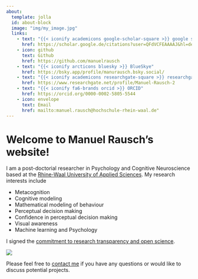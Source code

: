 ```yaml
---
about:
  template: jolla
  id: about-block
  image: "img/my_image.jpg"
  links:
    - text: "{{< iconify academicons google-scholar-square >}} google scholar"
      href: https://scholar.google.de/citations?user=QFdVCFEAAAAJ&hl=de
    - icon: github
      text: Github
      href: https://github.com/manuelrausch
    - text: "{{< iconify arcticons bluesky >}} BlueSkye"
      href: https://bsky.app/profile/manurausch.bsky.social/
    - text: "{{< iconify academicons researchgate-square >}} researchgate"
      href: https://www.researchgate.net/profile/Manuel-Rausch-2  
    - text: "{{< iconify fa6-brands orcid >}} ORCID"
      href: https://orcid.org/0000-0002-5805-5544 
    - icon: envelope
      text: Email
      href: mailto:manuel.rausch@hochschule-rhein-waal.de"  
---
```


::: {#about-block}
:::

# Welcome to Manuel Rausch's website!

I am a post-doctorial researcher in Psychology and Cognitive Neuroscience based at the [Rhine-Waal University of Applied Sciences](https://www.hochschule-rhein-waal.de/en). My research interests include

* Metacognition 
* Cognitive modeling
* Mathematical modeling of behaviour
* Perceptual decision making
* Confidence in perceptual decision making
* Visual awareness
* Machine learning and Psychology

I signed the [commitment to research transparency and open science](http://www.researchtransparency.org). 

![ ](img/rt_logo_very_wide.png)

Please feel free to [contact me](mailto:manuel.rausch@hochschule-rhein-waal.de) if you have any questions or would like to discuss potential projects.


